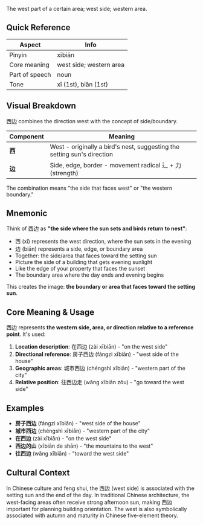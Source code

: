 The west part of a certain area; west side; western area.

## Quick Reference

| Aspect         | Info                        |
| -------------- | --------------------------- |
| Pinyin         | xībiān                      |
| Core meaning   | west side; western area     |
| Part of speech | noun                        |
| Tone           | xī (1st), biān (1st)        |

## Visual Breakdown

西边 combines the direction west with the concept of side/boundary.

| Component | Meaning                                                         |
| --------- | --------------------------------------------------------------- |
| **西**    | West - originally a bird's nest, suggesting the setting sun's direction |
| **边**    | Side, edge, border - movement radical 辶 + 力 (strength)       |

The combination means "the side that faces west" or "the western boundary."

## Mnemonic

Think of 西边 as **"the side where the sun sets and birds return to nest"**:

- 西 (xī) represents the west direction, where the sun sets in the evening
- 边 (biān) represents a side, edge, or boundary area
- Together: the side/area that faces toward the setting sun
- Picture the side of a building that gets evening sunlight
- Like the edge of your property that faces the sunset
- The boundary area where the day ends and evening begins

This creates the image: **the boundary or area that faces toward the setting sun**.

## Core Meaning & Usage

西边 represents **the western side, area, or direction relative to a reference point**. It's used:

1. **Location description**: 在西边 (zài xībiān) - "on the west side"
2. **Directional reference**: 房子西边 (fángzi xībiān) - "west side of the house"
3. **Geographic areas**: 城市西边 (chéngshì xībiān) - "western part of the city"
4. **Relative position**: 往西边走 (wǎng xībiān zǒu) - "go toward the west side"

## Examples

- **房子西边** (fángzi xībiān) - "west side of the house"
- **城市西边** (chéngshì xībiān) - "western part of the city"
- **在西边** (zài xībiān) - "on the west side"
- **西边的山** (xībiān de shān) - "the mountains to the west"
- **往西边** (wǎng xībiān) - "toward the west side"

## Cultural Context

In Chinese culture and feng shui, the 西边 (west side) is associated with the setting sun and the end of the day. In traditional Chinese architecture, the west-facing areas often receive strong afternoon sun, making 西边 important for planning building orientation. The west is also symbolically associated with autumn and maturity in Chinese five-element theory.
